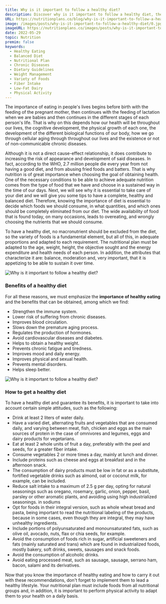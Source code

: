 ```yaml
---
title: Why is it important to follow a healthy diet?
description: Discover why is it important to follow a healthy diet, the benefits of it and how to follow one properly.
URL: https://nutritionplans.co/blog/why-is-it-important-to-follow-a-healthy-diet
image: /images/posts/why-is-it-important-to-follow-a-healthy-diet/0.jpg
imageURL: https://nutritionplans.co/images/posts/why-is-it-important-to-follow-a-healthy-diet/0.jpg
date: 2022-05-29
topic: Nutrition
premim: false
keywords:
  - Healthy Eating
  - Balanced Diet
  - Nutritional Plan
  - Chronic Diseases
  - Dietary Guidelines
  - Weight Management
  - Variety of Foods
  - Fiber Intake
  - Low-Fat Dairy
  - Physical Activity
---
```


The importance of eating in people's lives begins before birth with the feeding of the pregnant mother, then continues with the feeding of lactation when we are babies and then continues in the different stages of each person's life. That is why on this depends how our health will be throughout our lives, the cognitive development, the physical growth of each one, the development of the different biological functions of our body, how we go through cellular aging through throughout our lives and the existence or not of non-communicable chronic diseases.

Although it is not a direct cause-effect relationship, it does contribute to increasing the risk of appearance and development of said diseases. In fact, according to the WHO, 2.7 million people die every year from not having a good diet, and from abusing fried foods and batters.
That is why nutrition is of great importance when choosing the goal of obtaining health. One of the necessary conditions to be able to achieve adequate nutrition comes from the type of food that we have and choose in a sustained way in the time of our days.
Next, we will see why it is essential to take care of your diet and we will give you some tips to have a complete, healthy and balanced diet.
Therefore, knowing the importance of diet is essential to decide which foods we should consume, in what quantities, and which ones should be completely eliminated from our diet. The wide availability of food that is found today, on many occasions, leads to overeating, and wrongly choosing the nutrients that we should consume.

To have a healthy diet, no macronutrient should be excluded from the diet, so the variety of foods is a fundamental element, but all of this, in adequate proportions and adapted to each requirement. The nutritional plan must be adapted to the age, weight, height, the objective sought and the energy expenditure and health needs of each person. In addition, the attributes that characterize it are: balance, moderation and, very important, that it is appetizing to be able to sustain it over time.

![Why is it important to follow a healthy diet?](/images/posts/why-is-it-important-to-follow-a-healthy-diet/1.jpg)

### Benefits of a healthy diet

For all these reasons, we must emphasize the **importance of healthy eating** and the benefits that can be obtained, among which we find:

- Strengthen the immune system.
- Lower risk of suffering from chronic diseases.
- Improves blood circulation.
- Slows down the premature aging process.
- Regulates the production of hormones.
- Avoid cardiovascular diseases and diabetes.
- Helps to obtain a healthy weight.
- Prevents chronic fatigue and tiredness.
- Improves mood and daily energy.
- Improves physical and sexual health.
- Prevents mental disorders.
- Helps sleep better.

![Why is it important to follow a healthy diet?](/images/posts/why-is-it-important-to-follow-a-healthy-diet/2.jpg)

### How to get a healthy diet

To have a healthy diet and guarantee its benefits, it is important to take into account certain simple attitudes, such as the following:

- Drink at least 2 liters of water daily.
- Have a varied diet, alternating fruits and vegetables that are consumed daily, and varying between meat, fish, chicken and eggs as the main sources of protein in the case of omnivores and legumes, eggs and dairy products for vegetarians.
- Eat at least 2 whole units of fruit a day, preferably with the peel and seeds, for a greater fiber intake.
- Consume vegetables 2 or more times a day, mainly at lunch and dinner.
- Include proteins such as cheese and eggs at breakfast and in the afternoon snack.
- The consumption of dairy products must be low in fat or as a substitute, fortified vegetable drinks such as almond, oat or coconut milk, for example, can be included.
- Reduce salt intake to a maximum of 2.5 g per day, opting for natural seasonings such as oregano, rosemary, garlic, onion, pepper, basil, parsley or other aromatic plants, and avoiding using high industrialized seasonings. in sodiums
- Opt for foods in their integral version, such as whole wheat bread and pasta, being important to read the nutritional labeling of the products, because in some cases, even though they are integral, they may have unhealthy ingredients.
- Include portions of polyunsaturated and monounsaturated fats, such as olive oil, avocado, nuts, flax or chia seeds, for example.
- Avoid the consumption of foods rich in sugar, artificial sweeteners and fats (mainly saturated and trans) which are found in industrialized foods, mostly bakery, soft drinks, sweets, sausages and snack foods.
- Avoid the consumption of alcoholic drinks.
- Avoid eating processed meat, such as sausage, sausage, serrano ham, bacon, salami and its derivatives.

Now that you know the importance of healthy eating and how to carry it out with these recommendations, don't forget to implement them to lead a healthy lifestyle. Your nutritional plan must include foods from all nutritional groups and, in addition, it is important to perform physical activity to adapt them to your health on a daily basis.
